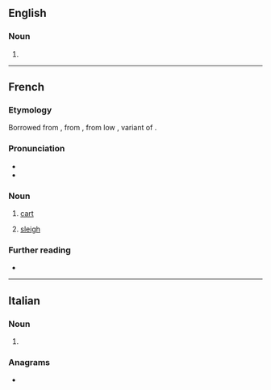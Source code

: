 ==English==

===Noun===
{{en-noun}}

# {{alternative spelling of|en|cariole}}

----

==French==

===Etymology===
Borrowed from {{etyl|pro|fr}} {{m|pro|carriola}}, from {{m|pro|carri||chariot}}, from low {{etyl|la|fr}} {{m|la||*carreum}}, variant of {{m|la|carrus}}.

===Pronunciation===
* {{fr-IPA}}
* {{audio|fr|LL-Q150 (fra)-DSwissK-carriole.wav|Audio}}

===Noun===
{{fr-noun|f}}

# [[cart]]
# {{lb|fr|Canada}} [[sleigh]]

===Further reading===
* {{R:TLFi}}

----

==Italian==

===Noun===
{{head|it|noun form|g=f}}

# {{plural of|it|carriola}}

===Anagrams===
* {{anagrams|it|a=aceilorr|ciarlerò|correlai|ricalerò|ricolare}}